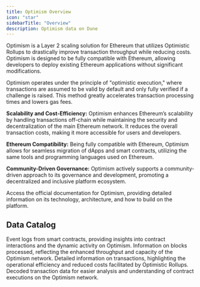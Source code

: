 ```yaml
---
title: Optimism Overview
icon: "star"
sidebarTitle: "Overview"
description: Optimism data on Dune
---
```


Optimism is a Layer 2 scaling solution for Ethereum that utilizes Optimistic Rollups to drastically improve transaction throughput while reducing costs. Optimism is designed to be fully compatible with Ethereum, allowing developers to deploy existing Ethereum applications without significant modifications.

Optimism operates under the principle of "optimistic execution," where transactions are assumed to be valid by default and only fully verified if a challenge is raised. This method greatly accelerates transaction processing times and lowers gas fees.

**Scalability and Cost-Efficiency:**
Optimism enhances Ethereum’s scalability by handling transactions off-chain while maintaining the security and decentralization of the main Ethereum network. It reduces the overall transaction costs, making it more accessible for users and developers.

**Ethereum Compatibility:**
Being fully compatible with Ethereum, Optimism allows for seamless migration of dApps and smart contracts, utilizing the same tools and programming languages used on Ethereum.

**Community-Driven Governance:**
Optimism actively supports a community-driven approach to its governance and development, promoting a decentralized and inclusive platform ecosystem.

<CardGroup cols={1}>
  <Card title="Optimism documentation" icon="link" href="https://community.optimism.io/docs/">
    Access the official documentation for Optimism, providing detailed information on its technology, architecture, and how to build on the platform.
  </Card>
</CardGroup>

## Data Catalog

<CardGroup cols={2}>
  <Card title="Logs" icon="bolt" href="./raw/logs">
    Event logs from smart contracts, providing insights into contract interactions and the dynamic activity on Optimism.
  </Card>
  <Card title="Blocks" icon="cubes" href="./raw/blocks">
    Information on blocks processed, reflecting the enhanced throughput and capacity of the Optimism network.
  </Card>
  <Card title="Transactions" icon="message-arrow-up" href="./raw/transactions">
    Detailed information on transactions, highlighting the operational efficiency and reduced costs facilitated by Optimistic Rollups.
  </Card>
  <Card title="Decoded" icon="file" href="./decoded/overview">
    Decoded transaction data for easier analysis and understanding of contract executions on the Optimism network.
  </Card>
</CardGroup>

